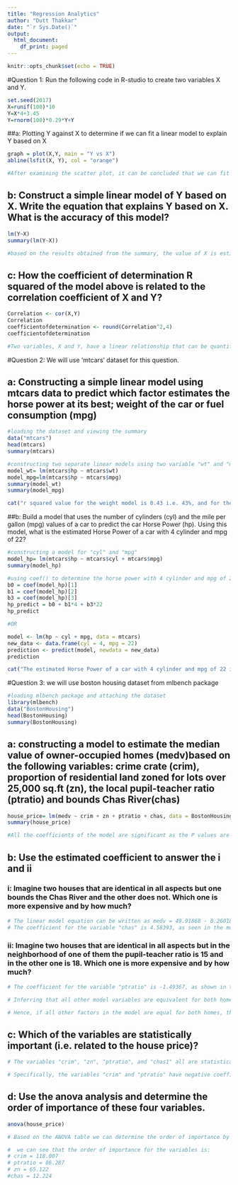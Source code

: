 ```yaml
---
title: "Regression Analytics"
author: "Dutt Thakkar"
date: "`r Sys.Date()`"
output:
  html_document:
    df_print: paged
---
```


```r
knitr::opts_chunk$set(echo = TRUE)
```

#Question 1: Run the following code in R-studio to create two variables X and Y.

```r
set.seed(2017)
X=runif(100)*10
Y=X*4+3.45
Y=rnorm(100)*0.29*Y+Y
```

##a: Plotting Y against X to determine if we can fit a linear model to explain Y based on X

```r
graph = plot(X,Y, main = "Y vs X")
abline(lsfit(X, Y), col = "orange")

#After examining the scatter plot, it can be concluded that we can fit a linear model to explain Y based on X
```
## b: Construct a simple linear model of Y based on X. Write the equation that explains Y based on X. What is the accuracy of this model?

```r
lm(Y~X)
summary(lm(Y~X))

#based on the results obtained from the summary, the value of X is estimated as 3.6108, P value is 2e-16 which is less than 5% so the value of X is significant, and the R squared value is 0.65 i.e. 65%. It can be said that the accuracy of this model is 65%.
```
## c: How the coefficient of determination R squared of the model above is related to the correlation coefficient of X and Y?

```r
Correlation <- cor(X,Y)
Correlation
coefficientofdetermination <- round(Correlation^2,4)
coefficientofdetermination

#Two variables, X and Y, have a linear relationship that can be quantified using the coefficient of determination (R-squared) and the correlation coefficient (r). The square of the correlation coefficient (r), in basic linear regression, when there is just one independent variable (X) and one dependent variable (Y), equals the coefficient of determination (R-squared). This means that the square of the correlation coefficient is connected to the R-squared value of the linear regression model between X and Y. For example, if the correlation between X and Y is r, then the R-squared value of the X-Y linear regression model is around r^2
```

#Question 2: We will use 'mtcars' dataset for this question.

## a: Constructing a simple linear model using mtcars data to predict which factor estimates the horse power at its best; weight of the car or fuel consumption (mpg)

```r
#loading the dataset and viewing the summary
data("mtcars")
head(mtcars)
summary(mtcars)
```

```r
#constructing two separate linear models using two variable "wt" and "mpg"
model_wt= lm(mtcars$hp ~ mtcars$wt)
model_mpg=lm(mtcars$hp ~ mtcars$mpg)
summary(model_wt)
summary(model_mpg)
```
```r
cat("r squared value for the weight model is 0.43 i.e. 43%, and for the fuel model is 0.60 i.e. 60%. After examining both the r squared values, it can be concluded that fuel (mpg) is a better predictor of horse power.")
```

##b: Build a model that uses the number of cylinders (cyl) and the mile per gallon (mpg) values of a car to predict the car Horse Power (hp). Using this model, what is the estimated Horse Power of a car with 4 cylinder and mpg of 22?

```r
#constructing a model for "cyl" and "mpg" 
model_hp= lm(mtcars$hp ~ mtcars$cyl + mtcars$mpg)
summary(model_hp)

#using coef() to determine the horse power with 4 cylinder and mpg of 22, as the summary shows the results when the numbers of both cylinders and mpg is zero. 
b0 = coef(model_hp)[1]
b1 = coef(model_hp)[2]
b3 = coef(model_hp)[3]
hp_predict = b0 + b1*4 + b3*22
hp_predict

#OR

model <- lm(hp ~ cyl + mpg, data = mtcars)
new_data <- data.frame(cyl = 4, mpg = 22)
prediction <- predict(model, newdata = new_data)
prediction
```

```r
cat("The estimated Horse Power of a car with 4 cylinder and mpg of 22 is 88.94")
```

#Question 3: we will use boston housing dataset from mlbench package

```r
#loading mlbench package and attaching the dataset
library(mlbench)
data("BostonHousing")
head(BostonHousing)
summary(BostonHousing)
```
## a: constructing a model to estimate the median value of owner-occupied homes (medv)based on the following variables: crime crate (crim), proportion of residential land zoned for lots over 25,000 sq.ft (zn), the local pupil-teacher ratio (ptratio) and bounds Chas River(chas)

```r
house_price= lm(medv ~ crim + zn + ptratio + chas, data = BostonHousing)
summary(house_price)
```
```r
#All the coefficients of the model are significant as the P values are less than 5%. The R squared value is 0.3599 i.e. 36%. It can be said that the model only explains 36% of the variation in the dependent variable, which means that there maybe other variables are not included in the model that are also important in predicting median value of owner-occupied homes. 
```

## b: Use the estimated coefficient to answer the i and ii

### i: Imagine two houses that are identical in all aspects but one bounds the Chas River and the other does not. Which one is more expensive and by how much?

```r
# The linear model equation can be written as medv = 49.91868 - 0.26018 * crim + 0.07073 * zn - 1.49367 * ptratio + 4.58393 * chas
# The coefficient for the variable "chas" is 4.58393, as seen in the model summary that is provided. All other things being equal, this means that, on average, a home that borders the Chas River (chas = 1) is linked to an increase in the median value of owner-occupied homes of $4,583.93 compared to a property that does not border the river (chas = 0). 
```

### ii: Imagine two houses that are identical in all aspects but in the neighborhood of one of them the pupil-teacher ratio is 15 and in the other one is 18. Which one is more expensive and by how much?

```r
# The coefficient for the variable "ptratio" is -1.49367, as shown in the model summary that is provided. This means that, when all other circumstances are held constant, a one-unit rise in the local pupil-teacher ratio is typically accompanied with a $1,493.67 fall in the median value of owner-occupied residences. 

# Inferring that all other model variables are equivalent for both homes, it follows that the home with a pupil-teacher ratio of 15 would be more expensive than the home with a pupil-teacher ratio of 18. There is a 3 point discrepancy between the two houses' student-teacher ratios (18-15). As a result, the two homes' estimated median values would differ by: 3 * (-1.49367) = -4.48101

# Hence, if all other factors in the model are equal for both homes, the home with the lower pupil-teacher ratio of 15 would cost $4,481.01 more than the home with a higher pupil-teacher ratio of 18. 
```

## c: Which of the variables are statistically important (i.e. related to the house price)?

```r
# The variables "crim", "zn", "ptratio", and "chas1" all are statistically significant in predicting the median value of owner-occupied homes, according to the model summary supplied. This is due to the fact that all of the p-values for the coefficients of these variables are less than 0.05

# Specifically, the variables "crim" and "ptratio" have negative coefficients, indicating that an increase in these variables is associated with a decrease in median value of owner-occupied homes, while the variable "zn" and "chas1" has a positive coefficient, indicating that houses that bound the Charles River tend to have a higher median value of owner-occupied homes.
```

## d: Use the anova analysis and determine the order of importance of these four variables.

```r
anova(house_price)
```
```r
# Based on the ANOVA table we can determine the order of importance by examining the F value. The more significant the variable is in explaining the variation in the response variable, the higher the F value. 

#  we can see that the order of importance for the variables is:
# crim = 118.007
# ptratio = 86.287
# zn = 65.122
#chas = 12.224
```

